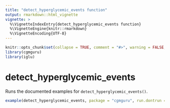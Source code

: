 ```yaml
---
title: "detect_hyperglycemic_events function"
output: rmarkdown::html_vignette
vignette: >
  %\VignetteIndexEntry{detect_hyperglycemic_events function}
  %\VignetteEngine{knitr::rmarkdown}
  %\VignetteEncoding{UTF-8}
---
```


```r
knitr::opts_chunk$set(collapse = TRUE, comment = "#>", warning = FALSE, message = FALSE)
library(cgmguru)
library(iglu)
```

# detect_hyperglycemic_events

Runs the documented examples for `detect_hyperglycemic_events()`.

```r
example(detect_hyperglycemic_events, package = "cgmguru", run.dontrun = FALSE)
```


